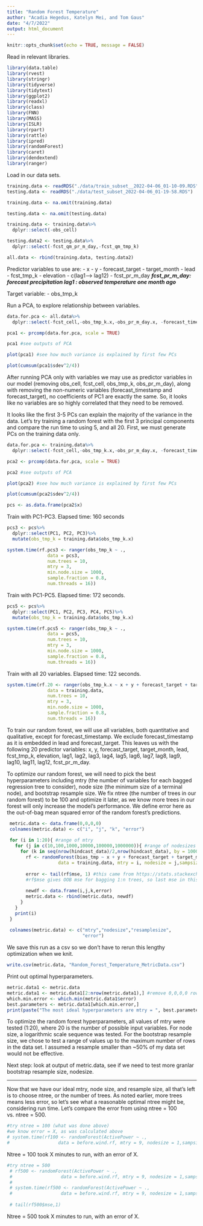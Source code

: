 ```yaml
---
title: "Random Forest Temperature"
author: "Acadia Hegedus, Katelyn Mei, and Tom Gaus"
date: "4/7/2022"
output: html_document
---
```


```r
knitr::opts_chunk$set(echo = TRUE, message = FALSE)
```

Read in relevant libraries. 
```r
library(data.table)
library(rvest)
library(stringr)
library(tidyverse)
library(tidytext)
library(ggplot2)
library(readxl)
library(class)
library(FNN)
library(MASS)
library(ISLR)
library(rpart)
library(rattle)
library(ipred)
library(randomForest)
library(caret)
library(dendextend)
library(ranger)
```

Load in our data sets. 
```r
training.data <- readRDS("./data/train_subset__2022-04-06_01-10-09.RDS")
testing.data <- readRDS("./data/test_subset_2022-04-06_01-19-58.RDS")

training.data <- na.omit(training.data)

testing.data <- na.omit(testing.data)

training.data <- training.data%>%
  dplyr::select(-obs_cell)

testing.data2 <- testing.data%>%
  dplyr::select(-fcst_qm_pr_m_day,-fcst_qm_tmp_k)

all.data <- rbind(training.data, testing.data2)
```


Predictor variables to use are: 
- x
- y
- forecast_target
- target_month
- lead
- fcst_tmp_k
- elevation 
- c(lag1--> lag12) 
- fcst_pr_m_day 
***fcst_pr_m_day: forecast precipitation ***
***lag1 : observed temperature one month ago***

Target variable:
- obs_tmp_k

Run a PCA, to explore relationship between variables. 
```r
data.for.pca <- all.data%>%
  dplyr::select(-fcst_cell,-obs_tmp_k.x,-obs_pr_m_day.x, -forecast_timestamp, -forecast_target)

pca1 <- prcomp(data.for.pca, scale = TRUE)

pca1 #see outputs of PCA

plot(pca1) #see how much variance is explained by first few PCs

plot(cumsum(pca1$sdev^2/4))

```

After running PCA only with variables we may use as predictor variables in our model (removing obs_cell, fcst_cell, obs_tmp_k, obs_pr_m_day), along with removing  the non-numeric variables (forecast_timestamp and forecast_target), no coefficients of PC1 are exactly the same. So, it looks like no variables are so highly correlated that they need to be removed. 

It looks like the first 3-5 PCs can explain the majority of the variance in the data. Let's try training a random forest with the first 3 principal components and compare the run time to using 5, and all 20. First, we must generate PCs on the training data only. 

```r
data.for.pca <- training.data%>%
  dplyr::select(-fcst_cell,-obs_tmp_k.x,-obs_pr_m_day.x, -forecast_timestamp, -forecast_target)

pca2 <- prcomp(data.for.pca, scale = TRUE)

pca2 #see outputs of PCA

plot(pca2) #see how much variance is explained by first few PCs

plot(cumsum(pca2$sdev^2/4))
```


```r
pcs <- as.data.frame(pca2$x)
```


Train with PC1-PC3. Elapsed time: 160 seconds
```r
pcs3 <- pcs%>%
  dplyr::select(PC1, PC2, PC3)%>%
  mutate(obs_tmp_k = training.data$obs_tmp_k.x)

system.time(rf.pcs3 <- ranger(obs_tmp_k ~ ., 
               data = pcs3,
               num.trees = 10,
               mtry = 3, 
               min.node.size = 1000,
               sample.fraction = 0.8,
               num.threads = 16))
```

Train with PC1-PC5. Elapsed time: 172 seconds.
```r
pcs5 <- pcs%>%
  dplyr::select(PC1, PC2, PC3, PC4, PC5)%>%
  mutate(obs_tmp_k = training.data$obs_tmp_k.x)

system.time(rf.pcs5 <- ranger(obs_tmp_k ~ ., 
               data = pcs5,
               num.trees = 10,
               mtry = 3, 
               min.node.size = 1000,
               sample.fraction = 0.8,
               num.threads = 16))
```

Train with all 20 variables. Elapsed time: 122 seconds.
```r
system.time(rf.20 <- ranger(obs_tmp_k.x ~ x + y + forecast_target + target_month + lead + fcst_tmp_k + elevation + lag1 + lag2 + lag3 + lag4 + lag5 + lag6 + lag7 + lag8 + lag9 + lag10 + lag11 + lag12 + fcst_pr_m_day, 
               data = training.data,
               num.trees = 10,
               mtry = 3, 
               min.node.size = 1000,
               sample.fraction = 0.8,
               num.threads = 16))
```

To train our random forest, we will use all variables, both quantitative and qualitative, except for forecast_timestamp. We exclude forecast_timestamp as it is embedded in lead and forecast_target. This leaves us with the following 20 predictor variables: x, y, forecast_target, target_month, lead, fcst_tmp_k, elevation, lag1, lag2, lag3, lag4, lag5, lag6, lag7, lag8, lag9, lag10, lag11, lag12, fcst_pr_m_day.  

To optimize our random forest, we will need to pick the best hyperparameters including mtry (the number of variables for each bagged regression tree to consider), node size (the minimum size of a terminal node), and bootstrap resample size. We fix ntree (the number of trees in our random forest) to be 100 and optimize it later, as we know more trees in our forest will only increase the model's performance. We define error here as the out-of-bag mean squared error of the random forest's predictions.


```r
 metric.data <- data.frame(0,0,0,0)
 colnames(metric.data) <- c("i", "j", "k", "error")
 
 for (i in 1:20){ #range of mtry 
   for (j in c(10,100,1000,10000,100000,1000000)){ #range of nodesizes
     for (k in seq(nrow(hindcast_data)/2,nrow(hindcast_data), by = 10000000)){ #range of bootstrap resample sizes (around 49 options)
       rf <- randomForest(bias_tmp ~ x + y + forecast_target + target_month + lead + fcst_tmp_k + elevation + lag1 + lag2 + lag3 + lag4 + lag5 + lag6 + lag7 + lag8 + lag9 + lag10 + lag11 + lag12 + fcst_pr_m_day,
                   data = training.data, mtry = i, nodesize = j,sampsize = k, ntree = 100) #this is lower than we would like, but we will change later
 
       error <- tail(rf$mse, 1) #this came from https://stats.stackexchange.com/questions/369134/random-forest-out-of-bag-rmse
       #rf$mse gives OOB mse for bagging 1:n trees, so last mse in this vector gives the OOB mse of the entire forest
   
       newdf <- data.frame(i,j,k,error)
       metric.data <- rbind(metric.data, newdf)
     }
   }
   print(i)
 }
 
 colnames(metric.data) <- c("mtry","nodesize","resamplesize",
                            "error")

```

We save this run as a csv so we don't have to rerun this lengthy optimization when we knit.

```r
write.csv(metric.data, "Random_Forest_Temperature_MetricData.csv")
```


Print out optimal hyperparameters.

```r
metric.data1 <- metric.data
metric.data1 <- metric.data1[2:nrow(metric.data1),] #remove 0,0,0,0 row
which.min.error <- which.min(metric.data1$error)
best.parameters <- metric.data1[which.min.error,]
print(paste("The most ideal hyperparameters are mtry = ", best.parameters$mtry, ", nodesize = ", best.parameters$nodesize, ", bootstrap resample size = ", best.parameters$resamplesize, ", with an error of", round(best.parameters$error)))
```

To optimize the random forest hyperparameters, all values of mtry were tested (1:20), where 20 is the number of possible input variables. For node size, a logarithmic scale sequence was tested. For the bootstrap resample size, we chose to test a range of values up to the maximum number of rows in the data set. I assumed a resample smaller than ~50% of my data set would not be effective. 

Next step: look at output of metric.data, see if we need to test more granlar bootstrap resample size, nodesize.



_________________________________________________________________________________
Now that we have our ideal mtry, node size, and resample size, all that's left is to choose ntree, or the number of trees. As noted earlier, more trees means less error, so let's see what a reasonable optimal ntree might be, considering run time. Let's compare the error from using ntree = 100 vs. ntree = 500.

```r
#try ntree = 100 (what was done above)
#we know error = X, as was calculated above
# system.time(rf100 <- randomForest(ActivePower ~ .,
#                  data = before.wind.rf, mtry = 9, nodesize = 1,sampsize = 10636, ntree = 100))
```

Ntree = 100 took X minutes to run, with an error of X.

```r
#try ntree = 500
 # rf500 <- randomForest(ActivePower ~ .,
 #                  data = before.wind.rf, mtry = 9, nodesize = 1,sampsize = 10636, ntree = 500)
 # 
 # system.time(rf500 <- randomForest(ActivePower ~ .,
 #                  data = before.wind.rf, mtry = 9, nodesize = 1,sampsize = 10636, ntree = 500))
 
 # tail(rf500$mse,1)
```

Ntree = 500 took X minutes to run, with an error of X.







